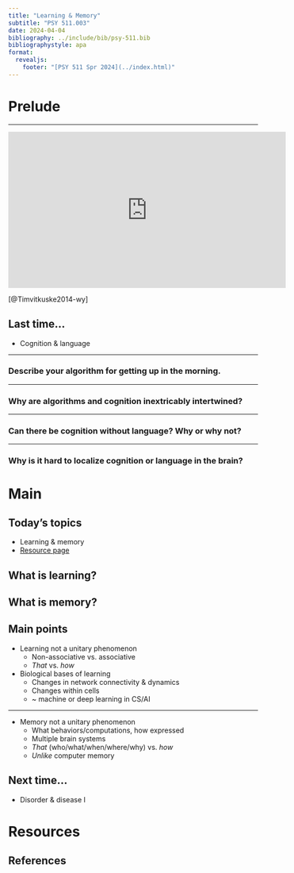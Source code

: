 ```yaml
---
title: "Learning & Memory"
subtitle: "PSY 511.003"
date: 2024-04-04
bibliography: ../include/bib/psy-511.bib
bibliographystyle: apa
format: 
  revealjs:
    footer: "[PSY 511 Spr 2024](../index.html)"
---
```


# Prelude

---

<iframe width="560" height="315" src="https://www.youtube.com/embed/5mlllRdIfqw?si=jTr8gLTmVl7Bsz6H" title="YouTube video player" frameborder="0" allow="accelerometer; autoplay; clipboard-write; encrypted-media; gyroscope; picture-in-picture; web-share" referrerpolicy="strict-origin-when-cross-origin" allowfullscreen></iframe>

[@Timvitkuske2014-wy]

## Last time...

- Cognition & language

---

### Describe your algorithm for getting up in the morning.

---

### Why are algorithms and cognition inextricably intertwined?

---

### Can there be cognition without language? Why or why not?

---

### Why is it hard to localize cognition or language in the brain?

# Main

## Today's topics

- Learning & memory
- [Resource page](../resources/learning-memory.qmd)

## What is learning?

## What is memory?

## Main points

- Learning not a unitary phenomenon
  - Non-associative vs. associative
  - *That* vs. *how*
- Biological bases of learning
  - Changes in network connectivity & dynamics
  - Changes within cells
  - ~ machine or deep learning in CS/AI

---

- Memory not a unitary phenomenon
  - What behaviors/computations, how expressed
  - Multiple brain systems
  - *That* (who/what/when/where/why) vs. *how*
  - *Unlike* computer memory

## Next time...

- Disorder & disease I

# Resources

## References
